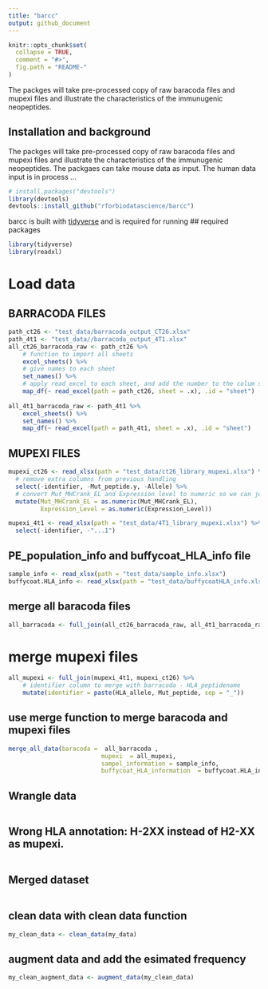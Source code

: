 ```yaml
---
title: "barcc"
output: github_document
---
```


<!-- README.md is generated from README.Rmd. Please edit that file -->

```r
knitr::opts_chunk$set(
  collapse = TRUE,
  comment = "#>",
  fig.path = "README-"
)
```

The packges will take pre-processed copy of raw baracoda files and mupexi files and illustrate the characteristics of the immunugenic neopeptides. 

## Installation and background

The packges will take pre-processed copy of raw baracoda files and mupexi files and illustrate the characteristics of the immunugenic neopeptides. 
The packgaes can take mouse data as input. 
The human data input is in process ... 

```r
# install.packages("devtools")
library(devtools)
devtools::install_github("rforbiodatascience/barcc")
```
barcc is built with [tidyverse](https://github.com/tidyverse/tidyverse)  and is required for running 
## required packages 
```r
library(tidyverse)
library(readxl)
```


# Load data

## BARRACODA FILES
```r
path_ct26 <- "test_data/barracoda_output_CT26.xlsx"
path_4t1 <- "test_data//barracoda_output_4T1.xlsx"
all_ct26_barracoda_raw <- path_ct26 %>% 
    # function to import all sheets
    excel_sheets() %>% 
    # give names to each sheet
    set_names() %>% 
    # apply read_excel to each sheet, and add the number to the colum sheet
    map_df(~ read_excel(path = path_ct26, sheet = .x), .id = "sheet") 
  
all_4t1_barracoda_raw <- path_4t1 %>% 
    excel_sheets() %>% 
    set_names() %>% 
    map_df(~ read_excel(path = path_4t1, sheet = .x), .id = "sheet")

```

## MUPEXI FILES
```r
mupexi_ct26 <- read_xlsx(path = "test_data/ct26_library_mupexi.xlsx") %>% 
  # remove extra columns from previous handling
  select(-identifier, -Mut_peptide.y, -Allele) %>% 
  # convert Mut_MHCrank_EL and Expression level to numeric so we can join both files
  mutate(Mut_MHCrank_EL = as.numeric(Mut_MHCrank_EL),
         Expression_Level = as.numeric(Expression_Level))

mupexi_4t1 <- read_xlsx(path = "test_data/4T1_library_mupexi.xlsx") %>% 
  select(-identifier, -"...1")
```
## PE_population_info and buffycoat_HLA_info file
```r
sample_info <- read_xlsx(path = "test_data/sample_info.xlsx")
buffycoat.HLA_info <- read_xlsx(path = "test_data/buffycoatHLA_info.xlsx")
```


## merge all baracoda files 

```r
all_barracoda <- full_join(all_ct26_barracoda_raw, all_4t1_barracoda_raw)

```
# merge mupexi files 

```r
all_mupexi <- full_join(mupexi_4t1, mupexi_ct26) %>% 
    # identifier column to merge with barracoda - HLA_peptidename
    mutate(identifier = paste(HLA_allele, Mut_peptide, sep = "_"))
```


## use merge function to merge baracoda and mupexi files 

```r
merge_all_data(baracoda =  all_barracoda ,
                          mupexi  = all_mupexi,
                          sampel_information = sample_info,
                          buffycoat_HLA_information  = buffycoat.HLA_info)

```







## Wrangle data 
```r


```

## Wrong HLA annotation: H-2XX instead of H2-XX as mupexi. 
```r

```


## Merged dataset
```r

```


## clean data with clean data function 
```r
my_clean_data <- clean_data(my_data)
```

## augment data and add the esimated frequency

```r
my_clean_augment_data <- augment_data(my_clean_data)
```









